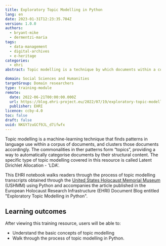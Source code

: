 ```yaml
---
title: Exploratory Topic Modelling in Python
lang: en
date: 2023-01-31T12:23:35.704Z
version: 1.0.0
authors:
  - bryant-mike
  - dermentzi-maria
tags:
  - data-management
  - digital-archives
  - e-heritage
categories:
  - ehri
abstract: Topic modelling is a technique by which documents within a corpus are clustered based on how certain groups of terms are used together within the text.  The commonalities between such term groupings tend to form what we would normally call “topics”, providing a way to automatically categorise documents by their structural content, rather than a more metadata-based knowledge system.  Using resources held with EHRI's collections, this notebook offers learners an introduction to 'LDA' topic modelling using Python in a step-by-step guide.

domain: Social Sciences and Humanities
targetGroup: Domain researchers
type: training-module
remote:
  date: 2022-06-21T00:00:00.000Z
  url: https://blog.ehri-project.eu/2022/07/19/exploratory-topic-modelling-in-python/
  publisher: EHRI
licence: ccby-4.0
toc: false
draft: false
uuid: NKGY7zuGCf9JL_d7ifwfx
---
```


Topic modelling is a machine-learning technique that finds patterns in language use within a corpus of documents, and clusters those documents accordingly.   The commonalities in ther patterns form “topics”, providing a way to automatically categorise documents by their structural content. The specific type of topic modelling covered in this resource is called Latent Dirichlet Allocation - 'LDA'.

This EHRI notebook walks readers through the process of topic modelling transcripts obtained through the [United States Holocaust Memorial Museum](https://www.ushmm.org/) (USHMM) using Python and accompanies the article published in the European Holocaust Research Infrastructure (EHRI) Document Blog entitled "Exploratory Topic Modelling in Python".

## L﻿earning outcomes

A﻿fter viewing this training resource, users will be able to:

* Understand the basic concepts of topic modelling
* Walk through the process of topic modelling in Python.

<ExternalResource title="Interested in learning more?" subtitle="Check out Exploratory Topic Modelling in Python" url="https://blog.ehri-project.eu/2022/07/19/exploratory-topic-modelling-in-python/" />
